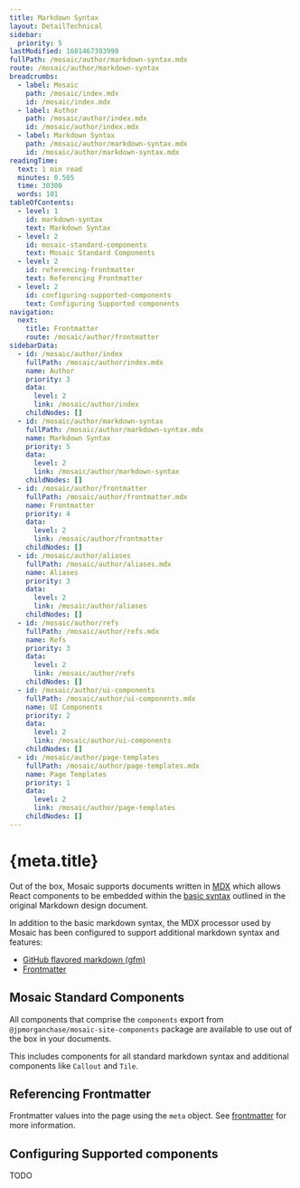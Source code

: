 ```yaml
---
title: Markdown Syntax
layout: DetailTechnical
sidebar:
  priority: 5
lastModified: 1681467393998
fullPath: /mosaic/author/markdown-syntax.mdx
route: /mosaic/author/markdown-syntax
breadcrumbs:
  - label: Mosaic
    path: /mosaic/index.mdx
    id: /mosaic/index.mdx
  - label: Author
    path: /mosaic/author/index.mdx
    id: /mosaic/author/index.mdx
  - label: Markdown Syntax
    path: /mosaic/author/markdown-syntax.mdx
    id: /mosaic/author/markdown-syntax.mdx
readingTime:
  text: 1 min read
  minutes: 0.505
  time: 30300
  words: 101
tableOfContents:
  - level: 1
    id: markdown-syntax
    text: Markdown Syntax
  - level: 2
    id: mosaic-standard-components
    text: Mosaic Standard Components
  - level: 2
    id: referencing-frontmatter
    text: Referencing Frontmatter
  - level: 2
    id: configuring-supported-components
    text: Configuring Supported components
navigation:
  next:
    title: Frontmatter
    route: /mosaic/author/frontmatter
sidebarData:
  - id: /mosaic/author/index
    fullPath: /mosaic/author/index.mdx
    name: Author
    priority: 3
    data:
      level: 2
      link: /mosaic/author/index
    childNodes: []
  - id: /mosaic/author/markdown-syntax
    fullPath: /mosaic/author/markdown-syntax.mdx
    name: Markdown Syntax
    priority: 5
    data:
      level: 2
      link: /mosaic/author/markdown-syntax
    childNodes: []
  - id: /mosaic/author/frontmatter
    fullPath: /mosaic/author/frontmatter.mdx
    name: Frontmatter
    priority: 4
    data:
      level: 2
      link: /mosaic/author/frontmatter
    childNodes: []
  - id: /mosaic/author/aliases
    fullPath: /mosaic/author/aliases.mdx
    name: Aliases
    priority: 3
    data:
      level: 2
      link: /mosaic/author/aliases
    childNodes: []
  - id: /mosaic/author/refs
    fullPath: /mosaic/author/refs.mdx
    name: Refs
    priority: 3
    data:
      level: 2
      link: /mosaic/author/refs
    childNodes: []
  - id: /mosaic/author/ui-components
    fullPath: /mosaic/author/ui-components.mdx
    name: UI Components
    priority: 2
    data:
      level: 2
      link: /mosaic/author/ui-components
    childNodes: []
  - id: /mosaic/author/page-templates
    fullPath: /mosaic/author/page-templates.mdx
    name: Page Templates
    priority: 1
    data:
      level: 2
      link: /mosaic/author/page-templates
    childNodes: []
---
```


# {meta.title}

Out of the box, Mosaic supports documents written in [MDX](https://mdxjs.com/) which allows React components to be embedded within the [basic syntax](https://www.markdownguide.org/basic-syntax/) outlined in the original Markdown design document.

In addition to the basic markdown syntax, the MDX processor used by Mosaic has been configured to support additional markdown syntax and features:

- [GitHub flavored markdown (gfm)](https://mdxjs.com/guides/gfm/)
- [Frontmatter](./frontmatter)

## Mosaic Standard Components

All components that comprise the `components` export from `@jpmorganchase/mosaic-site-components` package are available to use out of the box in your documents.

This includes components for all standard markdown syntax and additional components like `Callout` and `Tile`.

## Referencing Frontmatter

Frontmatter values into the page using the `meta` object. See [frontmatter](./frontmatter#accessing-frontmatter-in-content) for more information.

## Configuring Supported components

TODO
